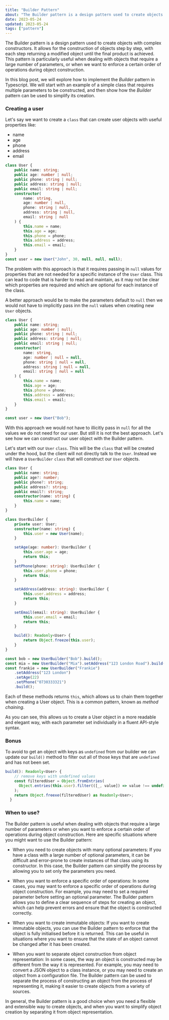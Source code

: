```yaml
---
title: "Builder Pattern"
about: "The Builder pattern is a design pattern used to create objects with complex constructors. It allows for the construction of objects step by step, with each step returning a modified object until the final product is achieved. This pattern is particularly useful when dealing with objects that require a large number of parameters, or when we want to enforce a certain order of operations during object construction."
date: 2023-05-24
updated: 2023-05-24
tags: ["pattern"]
---
```


The Builder pattern is a design pattern used to create objects with complex constructors.
It allows for the construction of objects step by step, with each step returning a modified object until the final product is achieved. This pattern is particularly useful when dealing with objects that require a large number of parameters, or when we want to enforce a certain order of operations during object construction.

In this blog post, we will explore how to implement the _Builder_ pattern in Typescript. We will start with an example of a simple class that requires multiple parameters to be constructed, and then show how the _Builder_ pattern can be used to simplify its creation.

### Creating a user

Let's say we want to create a `class` that can create user objects with useful properties like:

- name
- age
- phone
- address
- email

```ts
class User {
	public name: string;
	public age: number | null;
	public phone: string | null;
	public address: string | null;
	public email: string | null;
	constructor(
		name: string,
		age: number | null,
		phone: string | null,
		address: string | null,
		email: string | null
	) {
		this.name = name;
		this.age = age;
		this.phone = phone;
		this.address = address;
		this.email = email;
	}
}
const user = new User("John", 30, null, null, null);
```

The problem with this approach is that it requires passing in `null` values for properties that are not needed for a specific instance of the `User` class. This can lead to code that is harder to read and maintain, as it may not be clear which properties are required and which are optional for each instance of the class.

A better approach would be to make the parameters default to `null` then we would not have to implicitly pass inn the `null` values when creating new `User` objects.

```ts
class User {
	public name: string;
	public age: number | null;
	public phone: string | null;
	public address: string | null;
	public email: string | null;
	constructor(
		name: string,
		age: number | null = null,
		phone: string | null = null,
		address: string | null = null,
		email: string | null = null
	) {
		this.name = name;
		this.age = age;
		this.phone = phone;
		this.address = address;
		this.email = email;
	}
}

const user = new User("Bob");
```

With this approach we would not have to illicitly pass in `null` for all the values we do not need for our user.
But still it is not the best approach.
Let's see how we can construct our user object with the Builder pattern.

Let's start with our `User` `class`. This will be the `class` that will be created under the hood, but the client will not directly talk to the `User`.
Instead we will have a `UserBuilder` `class` that will construct our `User` objects.

```ts
class User {
	public name: string;
	public age?: number;
	public phone?: string;
	public address?: string;
	public email?: string;
	constructor(name: string) {
		this.name = name;
	}
}

class UserBuilder {
	private user: User;
	constructor(name: string) {
		this.user = new User(name);
	}

	setAge(age: number): UserBuilder {
		this.user.age = age;
		return this;
	}
	setPhone(phone: string): UserBuilder {
		this.user.phone = phone;
		return this;
	}

	setAddress(address: string): UserBuilder {
		this.user.address = address;
		return this;
	}

	setEmail(email: string): UserBuilder {
		this.user.email = email;
		return this;
	}

	build(): Readonly<User> {
		return Object.freeze(this.user);
	}
}

const bob = new UserBuilder("Bob").build();
const mia = new UserBuilder("Mia").setAddress("123 London Road").build();
const frankie = new UserBuilder("Frankie")
	.setAddress("123 London")
	.setAge(22)
	.setPhone("0730333321")
	.build();
```

Each of these methods returns `this`, which allows us to chain them together when creating a User object. This is a common pattern, known as _method chaining_.

As you can see, this allows us to create a User object in a more readable and elegant way, with each parameter set individually in a fluent API-style syntax.

### Bonus

To avoid to get an object with keys as `undefined` from our builder we can update our `build()` method to filter out all of those keys that are `undefined` and has not been set.

```ts
build(): Readonly<User> {
    // remove keys with undefined values
    const filteredUser = Object.fromEntries(
      Object.entries(this.user).filter(([_, value]) => value !== undefined)
    );
    return Object.freexe(filteredUser) as Readonly<User>;
  }
```

### When to use?

The Builder pattern is useful when dealing with objects that require a large number of parameters or when you want to enforce a certain order of operations during object construction. Here are specific situations where you might want to use the Builder pattern:

- When you need to create objects with many optional parameters: If you have a class with a large number of optional parameters, it can be difficult and error-prone to create instances of that class using its constructor. In this case, the Builder pattern can simplify the process by allowing you to set only the parameters you need.

- When you want to enforce a specific order of operations: In some cases, you may want to enforce a specific order of operations during object construction. For example, you may need to set a required parameter before setting an optional parameter. The Builder pattern allows you to define a clear sequence of steps for creating an object, which can help prevent errors and ensure that the object is constructed correctly.

- When you want to create immutable objects: If you want to create immutable objects, you can use the Builder pattern to enforce that the object is fully initialised before it is returned. This can be useful in situations where you want to ensure that the state of an object cannot be changed after it has been created.

- When you want to separate object construction from object representation: In some cases, the way an object is constructed may be different from the way it is represented. For example, you may need to convert a JSON object to a class instance, or you may need to create an object from a configuration file. The Builder pattern can be used to separate the process of constructing an object from the process of representing it, making it easier to create objects from a variety of sources.

In general, the Builder pattern is a good choice when you need a flexible and extensible way to create objects, and when you want to simplify object creation by separating it from object representation.
